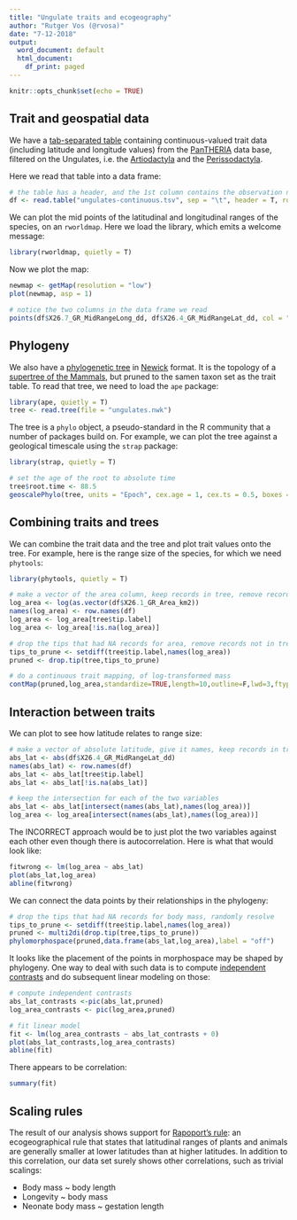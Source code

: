 ```yaml
---
title: "Ungulate traits and ecogeography"
author: "Rutger Vos (@rvosa)"
date: "7-12-2018"
output:
  word_document: default
  html_document:
    df_print: paged
---
```


```r
knitr::opts_chunk$set(echo = TRUE)
```

## Trait and geospatial data

We have a [tab-separated table](ungulates-continuous.tsv) containing continuous-valued trait data 
(including latitude and longitude values) from the 
[PanTHERIA](http://esapubs.org/archive/ecol/E090/184/PanTHERIA_1-0_WR05_Aug2008.txt) data base,
filtered on the Ungulates, i.e. the
[Artiodactyla](http://www.departments.bucknell.edu/biology/resources/msw3/browse.asp?id=14200001) and the
[Perissodactyla](http://www.departments.bucknell.edu/biology/resources/msw3/browse.asp?id=14100001).

Here we read that table into a data frame:

```r
# the table has a header, and the 1st column contains the observation names: species
df <- read.table("ungulates-continuous.tsv", sep = "\t", header = T, row.names = 1)
```

We can plot the mid points of the latitudinal and longitudinal ranges of the species, on
an `rworldmap`. Here we load the library, which emits a welcome message:

```r
library(rworldmap, quietly = T)
```

Now we plot the map:

```r
newmap <- getMap(resolution = "low")
plot(newmap, asp = 1)

# notice the two columns in the data frame we read
points(df$X26.7_GR_MidRangeLong_dd, df$X26.4_GR_MidRangeLat_dd, col = "red", cex = .6)
```

## Phylogeny

We also have a [phylogenetic tree](ungulates.nwk) in 
[Newick](https://github.com/naturalis/mebioda/blob/master/doc/week1/w1d5/lecture1.md#the-newick--new-hampshire-format)
format. It is the topology of a [supertree of the Mammals](http://doi.org/10.1038/nature05634),
but pruned to the samen taxon set as the trait table. To read that tree, we need to load the `ape` package:

```r
library(ape, quietly = T)
tree <- read.tree(file = "ungulates.nwk")
```

The tree is a `phylo` object, a pseudo-standard in the R community that a number of packages build on. For example,
we can plot the tree against a geological timescale using the `strap` package:

```r
library(strap, quietly = T)

# set the age of the root to absolute time
tree$root.time <- 88.5
geoscalePhylo(tree, units = "Epoch", cex.age = 1, cex.ts = 0.5, boxes = T, show.tip.label = F)
```

## Combining traits and trees

We can combine the trait data and the tree and plot trait values onto the tree. For example, 
here is the range size of the species, for which we need `phytools`:

```r
library(phytools, quietly = T)

# make a vector of the area column, keep records in tree, remove records with NA values
log_area <- log(as.vector(df$X26.1_GR_Area_km2))
names(log_area) <- row.names(df)
log_area <- log_area[tree$tip.label]
log_area <- log_area[!is.na(log_area)]

# drop the tips that had NA records for area, remove records not in tree
tips_to_prune <- setdiff(tree$tip.label,names(log_area))
pruned <- drop.tip(tree,tips_to_prune)

# do a continuous trait mapping, of log-transformed mass
contMap(pruned,log_area,standardize=TRUE,length=10,outline=F,lwd=3,ftype="off")
```

## Interaction between traits

We can plot to see how latitude relates to range size:

```r
# make a vector of absolute latitude, give it names, keep records in tree, remove NA values
abs_lat <- abs(df$X26.4_GR_MidRangeLat_dd)
names(abs_lat) <- row.names(df)
abs_lat <- abs_lat[tree$tip.label]
abs_lat <- abs_lat[!is.na(abs_lat)]

# keep the intersection for each of the two variables
abs_lat <- abs_lat[intersect(names(abs_lat),names(log_area))]
log_area <- log_area[intersect(names(abs_lat),names(log_area))]
```

The INCORRECT approach would be to just plot the two variables against 
each other even though there is autocorrelation. Here is what that
would look like:

```r
fitwrong <- lm(log_area ~ abs_lat)
plot(abs_lat,log_area)
abline(fitwrong)
```

We can connect the data points by their relationships in the phylogeny:

```r
# drop the tips that had NA records for body mass, randomly resolve
tips_to_prune <- setdiff(tree$tip.label,names(log_area))
pruned <- multi2di(drop.tip(tree,tips_to_prune))
phylomorphospace(pruned,data.frame(abs_lat,log_area),label = "off")
```

It looks like the placement of the points in morphospace may be shaped
by phylogeny. One way to deal with such data is to compute 
[independent contrasts](https://en.wikipedia.org/wiki/Phylogenetic_comparative_methods#Phylogenetically_independent_contrasts)
and do subsequent linear modeling on those:

```r
# compute independent contrasts
abs_lat_contrasts <-pic(abs_lat,pruned)
log_area_contrasts <- pic(log_area,pruned)

# fit linear model
fit <- lm(log_area_contrasts ~ abs_lat_contrasts + 0)
plot(abs_lat_contrasts,log_area_contrasts)
abline(fit)
```

There appears to be correlation:

```r
summary(fit)
```

## Scaling rules

The result of our analysis shows support for 
[Rapoport's rule](https://en.wikipedia.org/wiki/Rapoport%27s_rule): an ecogeographical 
rule that states that latitudinal ranges of plants and animals are generally smaller at 
lower latitudes than at higher latitudes. In addition to this correlation, our data set
surely shows other correlations, such as trivial scalings:

- Body mass ~ body length
- Longevity ~ body mass
- Neonate body mass ~ gestation length
